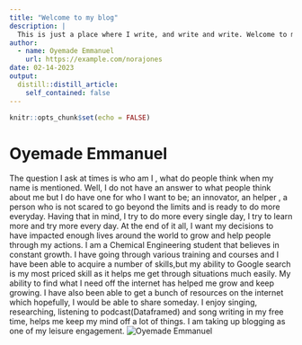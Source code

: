 ```yaml
---
title: "Welcome to my blog"
description: |
  This is just a place where I write, and write and write. Welcome to my world, where I talk about data and some other random stuffs.
author:
  - name: Oyemade Emmanuel 
    url: https://example.com/norajones
date: 02-14-2023
output:
  distill::distill_article:
    self_contained: false
---
```


```r
knitr::opts_chunk$set(echo = FALSE)
```

# Oyemade Emmanuel
The question I ask at times is who am I , what do people think when my name is mentioned. Well, I do not have an answer to what people think about me but I do have one for who I want to be; an innovator, an helper , a person who is not scared to go beyond the limits and is ready to do more everyday. Having that in mind, I try to do more every single day, I try to learn more and try more every day. At the end of it all, I want my decisions to have impacted enough lives around the world to grow and help people through my actions.
I am a Chemical Engineering student that believes in constant growth. I have going through various training and courses and I have been able to acquire a number of skills,but my ability to Google search is my most priced skill as it helps me get through situations much easily. My ability to find what I need off the internet has helped me grow and keep growing.
I have also been able to get a bunch of resources on the internet which hopefully, I would be able to share someday.
I enjoy singing, researching, listening to podcast(Dataframed) and song writing in my free time, helps me keep my mind off a lot of things. I am taking up blogging as one of my leisure engagement.
![Oyemade Emmanuel]("images/me.jpeg")


